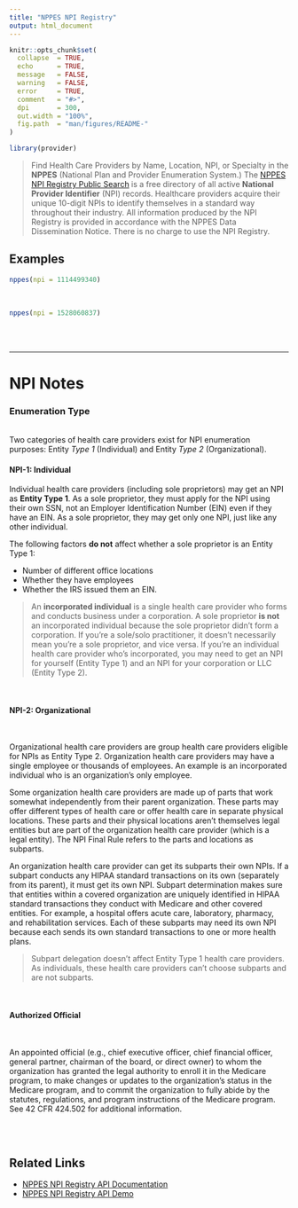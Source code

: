 ```yaml
---
title: "NPPES NPI Registry"
output: html_document
---
```


```r
knitr::opts_chunk$set(
  collapse  = TRUE,
  echo      = TRUE, 
  message   = FALSE, 
  warning   = FALSE,
  error     = TRUE,
  comment   = "#>",
  dpi       = 300, 
  out.width = "100%",
  fig.path  = "man/figures/README-"
)
```

```r
library(provider)
```

 > Find Health Care Providers by Name, Location, NPI, or Specialty in the **NPPES** (National Plan and Provider Enumeration System.) The [NPPES NPI Registry Public Search](https://npiregistry.cms.hhs.gov/) is a free directory of all active **National Provider Identifier** (NPI) records. Healthcare providers acquire their unique 10-digit NPIs to identify themselves in a standard way throughout their industry. All information produced by the NPI Registry is provided in accordance with the NPPES Data Dissemination Notice. There is no charge to use the NPI Registry.

## Examples

```r
nppes(npi = 1114499340)
```

<br>

```r
nppes(npi = 1528060837)
```





<br><br>

------------------------------------------------------------------------------

# NPI Notes

### Enumeration Type

<br>
Two categories of health care providers exist for NPI enumeration purposes: Entity *Type 1* (Individual) and Entity *Type 2* (Organizational).
<br>

#### NPI-1: Individual

Individual health care providers (including sole proprietors) may get an NPI as **Entity Type 1**. As a sole proprietor, they must apply for the NPI using their own SSN, not an Employer Identification Number (EIN) even if they have an EIN. As a sole proprietor, they may get only one NPI, just like any other individual.

The following factors **do not** affect whether a sole proprietor is an Entity Type 1:

-   Number of different office locations
-   Whether they have employees
-   Whether the IRS issued them an EIN.


> An **incorporated individual** is a single health care provider who forms and conducts business under a corporation. A sole proprietor **is not** an incorporated individual because the sole proprietor didn't form a corporation. If you're a sole/solo practitioner, it doesn't necessarily mean you're a sole proprietor, and vice versa. If you're an individual health care provider who's incorporated, you may need to get an NPI for yourself (Entity Type 1) and an NPI for your corporation or LLC (Entity Type 2).

<br>

#### NPI-2: Organizational

<br>

Organizational health care providers are group health care providers eligible for NPIs as Entity Type 2. Organization health care providers may have a single employee or thousands of employees. An example is an incorporated individual who is an organization's only employee.

Some organization health care providers are made up of parts that work somewhat independently from their parent organization. These parts may offer different types of health care or offer health care in separate physical locations. These parts and their physical locations aren't themselves legal entities but are part of the organization health care provider (which is a legal entity). The NPI Final Rule refers to the parts and locations as subparts.

An organization health care provider can get its subparts their own NPIs. If a subpart conducts any HIPAA standard transactions on its own (separately from its parent), it must get its own NPI. Subpart determination makes sure that entities within a covered organization are uniquely identified in HIPAA standard transactions they conduct with Medicare and other covered entities. For example, a hospital offers acute care, laboratory, pharmacy, and rehabilitation services. Each of these subparts may need its own NPI because each sends its own standard transactions to one or more health plans.


> Subpart delegation doesn't affect Entity Type 1 health care providers. As individuals, these health care providers can't choose subparts and are not subparts.

<br>

#### Authorized Official

<br>

An appointed official (e.g., chief executive officer, chief financial officer, general partner, chairman of the board, or direct owner) to whom the organization has granted the legal authority to enroll it in the Medicare program, to make changes or updates to the organization's status in the Medicare program, and to commit the organization to fully abide by the statutes, regulations, and program instructions of the Medicare program. See 42 CFR 424.502 for additional information.

<br><br>

## Related Links

   - [NPPES NPI Registry API Documentation](https://npiregistry.cms.hhs.gov/api-page)
   - [NPPES NPI Registry API Demo](https://npiregistry.cms.hhs.gov/demo-api)

<br><br>
